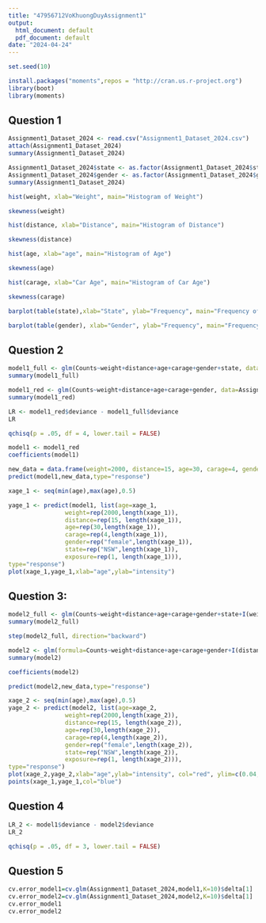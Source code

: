 ---
title: "47956712VoKhuongDuyAssignment1"
output:
  html_document: default
  pdf_document: default
date: "2024-04-24"
---
```{r}
set.seed(10)
```

```{r}
install.packages("moments",repos = "http://cran.us.r-project.org")
library(boot)
library(moments)
```

## Question 1

```{r}
Assignment1_Dataset_2024 <- read.csv("Assignment1_Dataset_2024.csv")
attach(Assignment1_Dataset_2024)
summary(Assignment1_Dataset_2024)
```
```{r}
Assignment1_Dataset_2024$state <- as.factor(Assignment1_Dataset_2024$state)
Assignment1_Dataset_2024$gender <- as.factor(Assignment1_Dataset_2024$gender)
summary(Assignment1_Dataset_2024)
```

```{r}
hist(weight, xlab="Weight", main="Histogram of Weight")
```
```{r}
skewness(weight)
```

```{r}
hist(distance, xlab="Distance", main="Histogram of Distance")
```
```{r}
skewness(distance)
```

```{r}
hist(age, xlab="age", main="Histogram of Age")
```
```{r}
skewness(age)
```
```{r}
hist(carage, xlab="Car Age", main="Histogram of Car Age")
```
```{r}
skewness(carage)
```

```{r}
barplot(table(state),xlab="State", ylab="Frequency", main="Frequency of States")
```


```{r}
barplot(table(gender), xlab="Gender", ylab="Frequency", main="Frequency of Gender")
```

## Question 2
```{r}
model1_full <- glm(Counts~weight+distance+age+carage+gender+state, data=Assignment1_Dataset_2024, family=poisson(link=log), offset=log(exposure))
summary(model1_full)
```
```{r}
model1_red <- glm(Counts~weight+distance+age+carage+gender, data=Assignment1_Dataset_2024, family=poisson(link=log), offset=log(exposure))
summary(model1_red)
```
```{r}
LR <- model1_red$deviance - model1_full$deviance
LR
```
```{r}
qchisq(p = .05, df = 4, lower.tail = FALSE) 
```
```{r}
model1 <- model1_red
coefficients(model1)
```

```{r}
new_data = data.frame(weight=2000, distance=15, age=30, carage=4, gender="female", state="NSW", exposure=1)
predict(model1,new_data,type="response")
```

```{r}
xage_1 <- seq(min(age),max(age),0.5)

yage_1 <- predict(model1, list(age=xage_1,
                weight=rep(2000,length(xage_1)),
                distance=rep(15, length(xage_1)),
                age=rep(30,length(xage_1)),
                carage=rep(4,length(xage_1)),
                gender=rep("female",length(xage_1)),
                state=rep("NSW",length(xage_1)),
                exposure=rep(1, length(xage_1))), 
type="response")
plot(xage_1,yage_1,xlab="age",ylab="intensity")
```

## Question 3: 
```{r}
model2_full <- glm(Counts~weight+distance+age+carage+gender+state+I(weight^2)+I(distance^2)+I(age^2)+I(carage^2), data=Assignment1_Dataset_2024, family=poisson(link=log), offset=log(exposure))
summary(model2_full)
```
```{r}
step(model2_full, direction="backward")
```

```{r}
model2 <- glm(formula=Counts~weight+distance+age+carage+gender+I(distance^2)+I(age^2)+I(carage^2),data=Assignment1_Dataset_2024, family=poisson(link=log), offset=log(exposure))
summary(model2)
```
```{r}
coefficients(model2)
```

```{r}
predict(model2,new_data,type="response")
```

```{r}
xage_2 <- seq(min(age),max(age),0.5)
yage_2 <- predict(model2, list(age=xage_2,
                weight=rep(2000,length(xage_2)),
                distance=rep(15, length(xage_2)),
                age=rep(30,length(xage_2)),
                carage=rep(4,length(xage_2)),
                gender=rep("female",length(xage_2)),
                state=rep("NSW",length(xage_2)),
                exposure=rep(1, length(xage_2))), 
type="response")
plot(xage_2,yage_2,xlab="age",ylab="intensity", col="red", ylim=c(0.04,0.12))
points(xage_1,yage_1,col="blue")
```

## Question 4
```{r}
LR_2 <- model1$deviance - model2$deviance
LR_2
```

```{r}
qchisq(p = .05, df = 3, lower.tail = FALSE)
```
## Question 5 
```{r}
cv.error_model1=cv.glm(Assignment1_Dataset_2024,model1,K=10)$delta[1]
cv.error_model2=cv.glm(Assignment1_Dataset_2024,model2,K=10)$delta[1]
cv.error_model1
cv.error_model2
```



